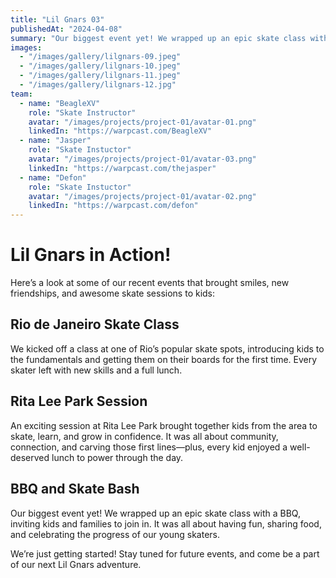 ```yaml
---
title: "Lil Gnars 03"
publishedAt: "2024-04-08"
summary: "Our biggest event yet! We wrapped up an epic skate class with a BBQ, inviting kids and families to join in. It was all about having fun, sharing food, and celebrating the progress of our young skaters."
images:
  - "/images/gallery/lilgnars-09.jpeg"
  - "/images/gallery/lilgnars-10.jpeg"
  - "/images/gallery/lilgnars-11.jpeg"
  - "/images/gallery/lilgnars-12.jpg"
team:
  - name: "BeagleXV"
    role: "Skate Instructor"
    avatar: "/images/projects/project-01/avatar-01.png"
    linkedIn: "https://warpcast.com/BeagleXV"
  - name: "Jasper"
    role: "Skate Instuctor"
    avatar: "/images/projects/project-01/avatar-03.png"
    linkedIn: "https://warpcast.com/thejasper"
  - name: "Defon"
    role: "Skate Instuctor"
    avatar: "/images/projects/project-01/avatar-02.png"
    linkedIn: "https://warpcast.com/defon"
---
```


# Lil Gnars in Action!

Here’s a look at some of our recent events that brought smiles, new friendships, and awesome skate sessions to kids:

## Rio de Janeiro Skate Class

We kicked off a class at one of Rio’s popular skate spots, introducing kids to the fundamentals and getting them on their boards for the first time. Every skater left with new skills and a full lunch.

## Rita Lee Park Session

An exciting session at Rita Lee Park brought together kids from the area to skate, learn, and grow in confidence. It was all about community, connection, and carving those first lines—plus, every kid enjoyed a well-deserved lunch to power through the day.

## BBQ and Skate Bash

Our biggest event yet! We wrapped up an epic skate class with a BBQ, inviting kids and families to join in. It was all about having fun, sharing food, and celebrating the progress of our young skaters.

We’re just getting started! Stay tuned for future events, and come be a part of our next Lil Gnars adventure.
